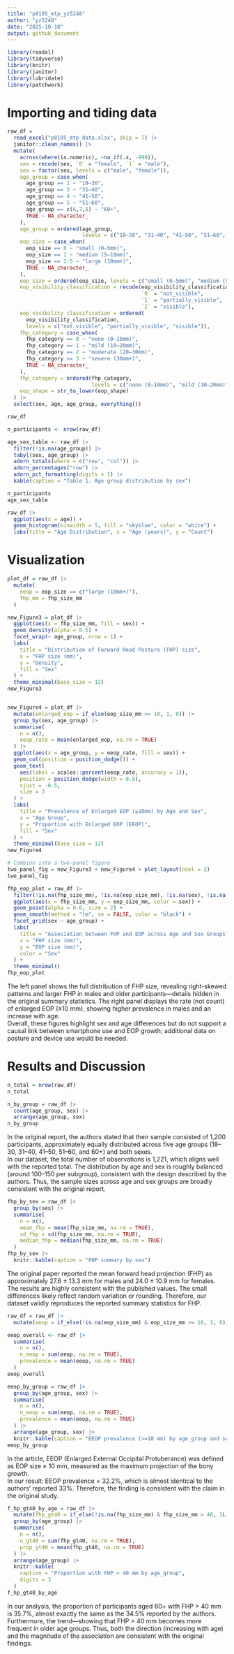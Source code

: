 ```yaml
---
title: "p8105_mtp_yz5248"
author: "yz5248"
date: "2025-10-18"
output: github_document
---
```


```r
library(readxl)
library(tidyverse)
library(knitr)
library(janitor)
library(lubridate)  
library(patchwork)
```

# Importing and tiding data
```r
raw_df = 
  read_excel("p8105_mtp_data.xlsx", skip = 7) |>  
  janitor::clean_names() |>                     
  mutate(
    across(where(is.numeric), ~na_if(.x, -999)),  
    sex = recode(sex, `0` = "female", `1` = "male"),
    sex = factor(sex, levels = c("male", "female")),
    age_group = case_when(
      age_group == 2 ~ "18–30",
      age_group == 3 ~ "31–40",
      age_group == 4 ~ "41–50",
      age_group == 5 ~ "51–60",
      age_group == c(6,7,8) ~ "60+",
      TRUE ~ NA_character_
    ),
    age_group = ordered(age_group,
                        levels = c("18–30", "31–40", "41–50", "51–60", "60+")),
    eop_size = case_when(
      eop_size == 0 ~ "small (0–5mm)",
      eop_size == 1 ~ "medium (5–10mm)",
      eop_size == 2:5 ~ "large (10mm+)",
      TRUE ~ NA_character_
    ),
    eop_size = ordered(eop_size, levels = c("small (0–5mm)", "medium (5–10mm)", "large (10mm+)")),
    eop_visibility_classification = recode(eop_visibility_classification,
                                           `0` = "not_visible",
                                           `1` = "partially_visible",
                                           `2` = "visible"),
    eop_visibility_classification = ordered(
      eop_visibility_classification,
      levels = c("not_visible", "partially_visible", "visible")),
    fhp_category = case_when(
      fhp_category == 0 ~ "none (0–10mm)",
      fhp_category == 1 ~ "mild (10–20mm)",
      fhp_category == 2 ~ "moderate (20–30mm)",
      fhp_category >= 3 ~ "severe (30mm+)",
      TRUE ~ NA_character_
    ),
    fhp_category = ordered(fhp_category,
                           levels = c("none (0–10mm)", "mild (10–20mm)", "moderate (20–30mm)", "severe (30mm+)")),
    eop_shape = str_to_lower(eop_shape)
  ) |> 
  select(sex, age, age_group, everything()) 

raw_df
```

```r
n_participants <- nrow(raw_df)

age_sex_table <- raw_df |>
  filter(!is.na(age_group)) |>
  tabyl(sex, age_group) |>
  adorn_totals(where = c("row", "col")) |>
  adorn_percentages("row") |>
  adorn_pct_formatting(digits = 1) |>
  kable(caption = "Table 1. Age group distribution by sex")

n_participants
age_sex_table

```

```r
raw_df |>
  ggplot(aes(x = age)) +
  geom_histogram(binwidth = 5, fill = "skyblue", color = "white") +
  labs(title = "Age Distribution", x = "Age (years)", y = "Count")
```


# Visualization
```r
plot_df = raw_df |>
  mutate(
    eeop = eop_size == c("large (10mm+)"),
    fhp_mm = fhp_size_mm
  )

new_Figure3 = plot_df |>
  ggplot(aes(x = fhp_size_mm, fill = sex)) +
  geom_density(alpha = 0.5) +
  facet_wrap(~ age_group, nrow = 1) +
  labs(
    title = "Distribution of Forward Head Posture (FHP) size",
    x = "FHP size (mm)",
    y = "Density",
    fill = "Sex"
  ) +
  theme_minimal(base_size = 12)
new_Figure3 


new_Figure4 = plot_df |>
  mutate(enlarged_eop = if_else(eop_size_mm >= 10, 1, 0)) |>
  group_by(sex, age_group) |>
  summarise(
    n = n(),
    eeop_rate = mean(enlarged_eop, na.rm = TRUE)
  ) |>
  ggplot(aes(x = age_group, y = eeop_rate, fill = sex)) +
  geom_col(position = position_dodge()) +
  geom_text(
    aes(label = scales::percent(eeop_rate, accuracy = 1)),
    position = position_dodge(width = 0.9),
    vjust = -0.5,
    size = 3
  ) +
  labs(
    title = "Prevalence of Enlarged EOP (≥10mm) by Age and Sex",
    x = "Age Group",
    y = "Proportion with Enlarged EOP (EEOP)",
    fill = "Sex"
  ) +
  theme_minimal(base_size = 12)
new_Figure4 

# Combine into a two-panel figure
two_panel_fig = new_Figure3 + new_Figure4 + plot_layout(ncol = 2)
two_panel_fig
```

```r
fhp_eop_plot = raw_df |>
  filter(!is.na(fhp_size_mm), !is.na(eop_size_mm), !is.na(sex), !is.na(age_group)) |>
  ggplot(aes(x = fhp_size_mm, y = eop_size_mm, color = sex)) +
  geom_point(alpha = 0.6, size = 2) +
  geom_smooth(method = "lm", se = FALSE, color = "black") +
  facet_grid(sex ~ age_group) +
  labs(
    title = "Association between FHP and EOP across Age and Sex Groups",
    x = "FHP size (mm)", 
    y = "EOP size (mm)",
    color = "Sex"
  ) +
  theme_minimal()
fhp_eop_plot

```
The left panel shows the full distribution of FHP size, revealing right-skewed patterns and larger FHP in males and older participants—details hidden in the original summary statistics.
The right panel displays the rate (not count) of enlarged EOP (≥10 mm), showing higher prevalence in males and an increase with age.  
Overall, these figures highlight sex and age differences but do not support a causal link between smartphone use and EOP growth; additional data on posture and device use would be needed.

# Results and Discussion
```r
n_total = nrow(raw_df)
n_total

n_by_group = raw_df |>
  count(age_group, sex) |>
  arrange(age_group, sex)
n_by_group
```
In the original report, the authors stated that their sample consisted of 1,200 participants, approximately equally distributed across five age groups (18–30, 31–40, 41–50, 51–60, and 60+) and both sexes.  
In our dataset, the total number of observations is 1,221, which aligns well with the reported total. The distribution by age and sex is roughly balanced (around 100–150 per subgroup), consistent with the design described by the authors. Thus, the sample sizes across age and sex groups are broadly consistent with the original report.  

```r
fhp_by_sex = raw_df |>
  group_by(sex) |>
  summarise(
    n = n(),
    mean_fhp = mean(fhp_size_mm, na.rm = TRUE),
    sd_fhp = sd(fhp_size_mm, na.rm = TRUE),
    median_fhp = median(fhp_size_mm, na.rm = TRUE)
  )
fhp_by_sex |>
  knitr::kable(caption = "FHP summary by sex")

```
The original paper reported the mean forward head projection (FHP) as approximately 27.6 ± 13.3 mm for males and 24.0 ± 10.9 mm for females.  
The results are highly consistent with the published values. The small differences likely reflect random variation or rounding. Therefore, our dataset validly reproduces the reported summary statistics for FHP.  

```r
raw_df = raw_df |>
  mutate(eeop = if_else(!is.na(eop_size_mm) & eop_size_mm >= 10, 1, 0))

eeop_overall <- raw_df |>
  summarise(
    n = n(),
    n_eeop = sum(eeop, na.rm = TRUE),
    prevalence = mean(eeop, na.rm = TRUE)
  )
eeop_overall

eeop_by_group = raw_df |>
  group_by(age_group, sex) |>
  summarise(
    n = n(),
    n_eeop = sum(eeop, na.rm = TRUE),
    prevalence = mean(eeop, na.rm = TRUE)
  ) |>
  arrange(age_group, sex) |>
  knitr::kable(caption = "EEOP prevalence (>=10 mm) by age_group and sex")
eeop_by_group
```
In the article, EEOP (Enlarged External Occipital Protuberance) was defined as EOP size ≥ 10 mm, measured as the maximum projection of the bony growth.  
In our result: EEOP prevalence = 32.2%, which is almost identical to the authors’ reported 33%.
Therefore, the finding is consistent with the claim in the original study.  

```r
f_hp_gt40_by_age = raw_df |>
  mutate(fhp_gt40 = if_else(!is.na(fhp_size_mm) & fhp_size_mm > 40, 1L, 0L)) |>
  group_by(age_group) |>
  summarise(
    n = n(),
    n_gt40 = sum(fhp_gt40, na.rm = TRUE),
    prop_gt40 = mean(fhp_gt40, na.rm = TRUE)
  ) |>
  arrange(age_group) |>
  knitr::kable(
    caption = "Proportion with FHP > 40 mm by age_group",
    digits = 3
  )
f_hp_gt40_by_age
```
In our analysis, the proportion of participants aged 60+ with FHP > 40 mm is 35.7%, almost exactly the same as the 34.5% reported by the authors.
Furthermore, the trend—showing that FHP > 40 mm becomes more frequent in older age groups. Thus, both the direction (increasing with age) and the magnitude of the association are consistent with the original findings.



